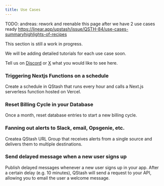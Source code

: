 ```yaml
---
title: Use Cases
---
```


TODO: andreas: rework and reenable this page after we have 2 use cases ready
https://linear.app/upstash/issue/QSTH-84/use-cases-summaryhighlights-of-recipes

This section is still a work in progress.

We will be adding detailed tutorials for each use case soon.

Tell us on [Discord](https://discord.gg/w9SenAtbme) or
[X](https://x.com/upstash) what you would like to see here.

### Triggering Nextjs Functions on a schedule

Create a schedule in QStash that runs every hour and calls a Next.js serverless
function hosted on Vercel.

### Reset Billing Cycle in your Database

Once a month, reset database entries to start a new billing cycle.

### Fanning out alerts to Slack, email, Opsgenie, etc.

Createa QStash URL Group that receives alerts from a single source and delivers them
to multiple destinations.

### Send delayed message when a new user signs up

Publish delayed messages whenever a new user signs up in your app. After a
certain delay (e.g. 10 minutes), QStash will send a request to your API,
allowing you to email the user a welcome message.
